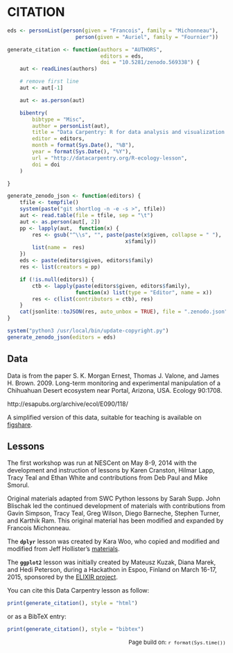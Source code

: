 # CITATION

```r
eds <- personList(person(given = "Francois", family = "Michonneau"),
                      person(given = "Auriel", family = "Fournier"))

generate_citation <- function(authors = "AUTHORS",
                              editors = eds,
                              doi = "10.5281/zenodo.569338") {
    aut <- readLines(authors)

    # remove first line
    aut <- aut[-1]

    aut <- as.person(aut)

    bibentry(
        bibtype = "Misc",
        author = personList(aut),
        title = "Data Carpentry: R for data analysis and visualization of Ecological Data",
        editor = editors,
        month = format(Sys.Date(), "%B"),
        year = format(Sys.Date(), "%Y"),
        url = "http://datacarpentry.org/R-ecology-lesson",
        doi = doi
    )

}

generate_zenodo_json <- function(editors) {
    tfile <- tempfile()
    system(paste("git shortlog -n -e -s >", tfile))
    aut <- read.table(file = tfile, sep = "\t")
    aut <- as.person(aut[, 2])
    pp <- lapply(aut,  function(x) {
        res <- gsub("^\\s", "", paste(paste(x$given, collapse = " "),
                                      x$family))
        list(name =  res)
    })
    eds <- paste(editors$given, editors$family)
    res <- list(creators = pp)

    if (!is.null(editors)) {
        ctb <- lapply(paste(editors$given, editors$family),
                      function(x) list(type = "Editor", name = x))
        res <- c(list(contributors = ctb), res)
    }
    cat(jsonlite::toJSON(res, auto_unbox = TRUE), file = ".zenodo.json")
}

system("python3 /usr/local/bin/update-copyright.py")
generate_zenodo_json(editors = eds)
```


## Data

Data is from the paper S. K. Morgan Ernest, Thomas J. Valone, and James
H. Brown. 2009. Long-term monitoring and experimental manipulation of a
Chihuahuan Desert ecosystem near Portal, Arizona, USA. Ecology 90:1708.

http://esapubs.org/archive/ecol/E090/118/

A simplified version of this data, suitable for teaching is available on
[figshare](https://dx.doi.org/10.6084/m9.figshare.1314459.v5).


## Lessons

The first workshop was run at NESCent on May 8-9, 2014 with the development and
instruction of lessons by Karen Cranston, Hilmar Lapp, Tracy Teal and Ethan
White and contributions from Deb Paul and Mike Smorul.

Original materials adapted from SWC Python lessons by Sarah Supp. John Blischak
led the continued development of materials with contributions from Gavin
Simpson, Tracy Teal, Greg Wilson, Diego Barneche, Stephen Turner, and Karthik
Ram. This original material has been modified and expanded by Francois
Michonneau.

The **`dplyr`** lesson was created by Kara Woo, who copied and modified and
modified from Jeff
Hollister's [materials](http://usepa.github.io/introR/2015/01/14/03-Clean/).

The **`ggplot2`** lesson was initially created by Mateusz Kuzak, Diana Marek,
and Hedi Peterson, during a Hackathon in Espoo, Finland on March 16-17, 2015,
sponsored by the [ELIXIR project](http://elixir-europe.org/).

You can cite this Data Carpentry lesson as follow:


```r
print(generate_citation(), style = "html")
```

or as a BibTeX entry:


```r
print(generate_citation(), style = "bibtex")
```

<p style="text-align: right; font-size: small;">Page build on: `r format(Sys.time())`</p>
